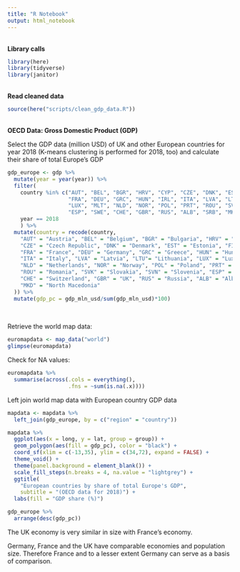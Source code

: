 ```yaml
---
title: "R Notebook"
output: html_notebook
---
```


<br>
__Library calls__
```r
library(here)
library(tidyverse)
library(janitor)
```


<br>
__Read cleaned data__
```r
source(here("scripts/clean_gdp_data.R"))
```

<br>
__OECD Data: Gross Domestic Product (GDP)__

Select the GDP data (million USD) of UK and other European countries for year 2018 (K-means clustering is performed for 2018, too) and calculate their share of total Europe's GDP
```r
gdp_europe <- gdp %>%
  mutate(year = year(year)) %>%
  filter(
    country %in% c("AUT", "BEL", "BGR", "HRV", "CYP", "CZE", "DNK", "EST", "FIN", 
                   "FRA", "DEU", "GRC", "HUN", "IRL", "ITA", "LVA", "LTU", 
                   "LUX", "MLT", "NLD", "NOR", "POL", "PRT", "ROU", "SVK", "SVN", 
                   "ESP", "SWE", "CHE", "GBR", "RUS", "ALB", "SRB", "MKD"),
    year == 2018
    ) %>%
  mutate(country = recode(country,
    "AUT" = "Austria", "BEL" = "Belgium", "BGR" = "Bulgaria", "HRV" = "Croatia", "CYP" = "Cyprus",
    "CZE" = "Czech Republic", "DNK" = "Denmark", "EST" = "Estonia", "FIN" = "Finland", 
    "FRA" = "France", "DEU" = "Germany", "GRC" = "Greece", "HUN" = "Hungary", "IRL" = "Ireland",
    "ITA" = "Italy", "LVA" = "Latvia", "LTU"= "Lithuania", "LUX" = "Luxembourg", "MLT" = "Malta",
    "NLD" = "Netherlands", "NOR" = "Norway", "POL" = "Poland", "PRT" = "Portugal", 
    "ROU" = "Romania", "SVK" = "Slovakia", "SVN" = "Slovenia", "ESP" = "Spain" , "SWE" = "Sweden", 
    "CHE" = "Switzerland", "GBR" = "UK", "RUS" = "Russia", "ALB" = "Albania", "SRB" = "Serbia", 
    "MKD" = "North Macedonia"
  )) %>% 
  mutate(gdp_pc = gdp_mln_usd/sum(gdp_mln_usd)*100)
  
```



<br>
Retrieve the world map data:
```r
euromapdata <- map_data("world")
glimpse(euromapdata)
```

Check for NA values:
```r
euromapdata %>% 
  summarise(across(.cols = everything(),
                   .fns = ~sum(is.na(.x))))
```


Left join world map data with European country GDP data 
```r
mapdata <- mapdata %>%
  left_join(gdp_europe, by = c("region" = "country")) 
```



```r
mapdata %>% 
  ggplot(aes(x = long, y = lat, group = group)) +
  geom_polygon(aes(fill = gdp_pc), color = "black") +
  coord_sf(xlim = c(-13,35), ylim = c(34,72), expand = FALSE) +
  theme_void() +
  theme(panel.background = element_blank()) +
  scale_fill_steps(n.breaks = 4, na.value = "lightgrey") +
  ggtitle(
    "European countries by share of total Europe's GDP",
    subtitle = "(OECD data for 2018)") +
  labs(fill = "GDP share (%)")

```

```r
gdp_europe %>% 
  arrange(desc(gdp_pc))
```

The UK economy is very similar in size with France's economy. 

Germany, France and the UK have comparable economies and population size. Therefore France and to a lesser extent Germany can serve as a basis of comparison.








 








